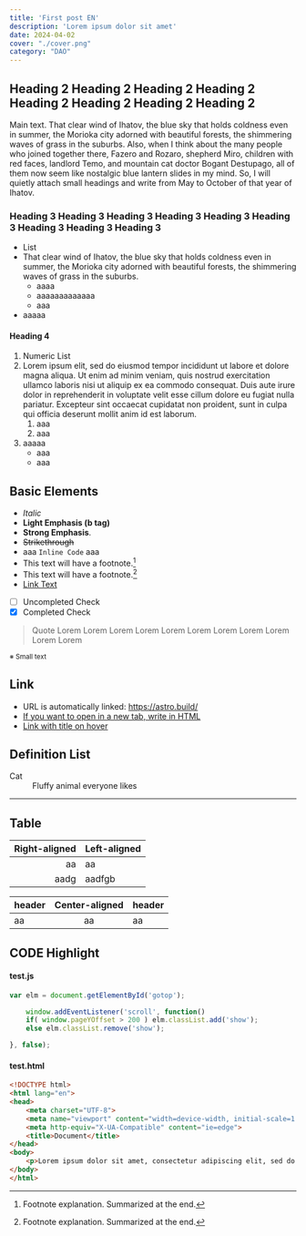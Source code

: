 ```yaml
---
title: 'First post EN'
description: 'Lorem ipsum dolor sit amet'
date: 2024-04-02
cover: "./cover.png"
category: "DAO"
---
```


## Heading 2 Heading 2 Heading 2 Heading 2 Heading 2 Heading 2 Heading 2 Heading 2
Main text. That clear wind of Ihatov, the blue sky that holds coldness even in summer, the Morioka city adorned with beautiful forests, the shimmering waves of grass in the suburbs. Also, when I think about the many people who joined together there, Fazero and Rozaro, shepherd Miro, children with red faces, landlord Temo, and mountain cat doctor Bogant Destupago, all of them now seem like nostalgic blue lantern slides in my mind. So, I will quietly attach small headings and write from May to October of that year of Ihatov.

### Heading 3 Heading 3 Heading 3 Heading 3 Heading 3 Heading 3 Heading 3 Heading 3 Heading 3
- List
- That clear wind of Ihatov, the blue sky that holds coldness even in summer, the Morioka city adorned with beautiful forests, the shimmering waves of grass in the suburbs.
    - aaaa
    - aaaaaaaaaaaaa
    - aaa
- aaaaa

#### Heading 4
1. Numeric List
1. Lorem ipsum elit, sed do eiusmod tempor incididunt ut labore et dolore magna aliqua. Ut enim ad minim veniam, quis nostrud exercitation ullamco laboris nisi ut aliquip ex ea commodo consequat. Duis aute irure dolor in reprehenderit in voluptate velit esse cillum dolore eu fugiat nulla pariatur. Excepteur sint occaecat cupidatat non proident, sunt in culpa qui officia deserunt mollit anim id est laborum.
    1. aaa
    1. aaa
1. aaaaa
    * aaa
    * aaa

## Basic Elements
- *Italic*
- <b>Light Emphasis (b tag)</b>
- **Strong Emphasis**.
- ~~Strikethrough~~
- aaa `Inline Code` aaa
- This text will have a footnote.[^1]
- This text will have a footnote.[^2]
- [Link Text](https://astro.build/)
- [ ] Uncompleted Check
- [x] Completed Check

[^1]: Footnote explanation. Summarized at the end.
[^2]: Footnote explanation. Summarized at the end.

> Quote Lorem Lorem Lorem Lorem Lorem Lorem Lorem Lorem Lorem Lorem Lorem

<small>※ Small text</small>

## Link
- URL is automatically linked: https://astro.build/
- <a href="https://astro.build/" target="brank_">If you want to open in a new tab, write in HTML</a>
- [Link with title on hover](https://astro.build/ "Hello")

## Definition List

<dl>
    <dt>Cat</dt>
    <dd>Fluffy animal everyone likes</dd>
</dl>

---

## Table
Right-aligned | Left-aligned
--:|:--
aa | aa
aadg | aadfgb

header | Center-aligned | header
:--|:--:|:--
aa | aa | aa

## CODE Highlight

#### test.js

```js
var elm = document.getElementById('gotop');

    window.addEventListener('scroll', function()
    if( window.pageYOffset > 200 ) elm.classList.add('show');
    else elm.classList.remove('show');

}, false);
```

#### test.html
```html
<!DOCTYPE html>
<html lang="en">
<head>
    <meta charset="UTF-8">
    <meta name="viewport" content="width=device-width, initial-scale=1.0">
    <meta http-equiv="X-UA-Compatible" content="ie=edge">
    <title>Document</title>
</head>
<body>
    <p>Lorem ipsum dolor sit amet, consectetur adipiscing elit, sed do eiusmod tempor incididunt ut labore et dolore magna aliqua. Ut enim ad minim veniam, quis nostrud exercitation ullamco laboris nisi ut aliquip ex ea commodo consequat. Duis aute irure dolor in reprehenderit in voluptate velit esse cillum dolore eu fugiat nulla pariatur. Excepteur sint occaecat cupidatat non proident, sunt in culpa qui officia deserunt mollit anim id est laborum.</p>
</body>
</html>
```
